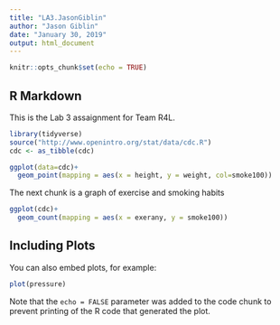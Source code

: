 ---
title: "LA3.JasonGiblin"
author: "Jason Giblin"
date: "January 30, 2019"
output: html_document
---

```{r setup, include=FALSE}
knitr::opts_chunk$set(echo = TRUE)
```

## R Markdown

This is the Lab 3 assaignment for Team R4L.


```{r, message=F, warning = FALSE}
library(tidyverse)
source("http://www.openintro.org/stat/data/cdc.R")
cdc <- as_tibble(cdc)
```

```{r}
ggplot(data=cdc)+
  geom_point(mapping = aes(x = height, y = weight, col=smoke100))

```
The next chunk is a graph of exercise and smoking habits
```{r}
ggplot(cdc)+
  geom_count(mapping = aes(x = exerany, y = smoke100))

```

## Including Plots

You can also embed plots, for example:

```{r pressure, echo=FALSE}
plot(pressure)
```

Note that the `echo = FALSE` parameter was added to the code chunk to prevent printing of the R code that generated the plot.
